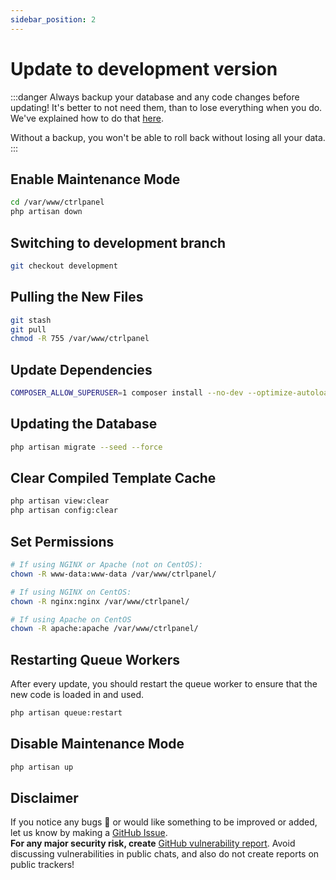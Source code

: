```yaml
---
sidebar_position: 2
---
```


# Update to development version

:::danger
Always backup your database and any code changes before updating! It's better to not need them, than to lose everything when you do. We've explained how to do that [here](/docs/guides/backup).

Without a backup, you won't be able to roll back without losing all your data.
:::

## Enable Maintenance Mode

```bash
cd /var/www/ctrlpanel
php artisan down
```

## Switching to development branch

```bash
git checkout development
```

## Pulling the New Files

```bash
git stash
git pull
chmod -R 755 /var/www/ctrlpanel
```

## Update Dependencies

```bash
COMPOSER_ALLOW_SUPERUSER=1 composer install --no-dev --optimize-autoloader
```

## Updating the Database

```bash
php artisan migrate --seed --force
```

## Clear Compiled Template Cache

```bash
php artisan view:clear
php artisan config:clear
```

## Set Permissions

```bash
# If using NGINX or Apache (not on CentOS):
chown -R www-data:www-data /var/www/ctrlpanel/

# If using NGINX on CentOS:
chown -R nginx:nginx /var/www/ctrlpanel/

# If using Apache on CentOS
chown -R apache:apache /var/www/ctrlpanel/
```

## Restarting Queue Workers

After every update, you should restart the queue worker to ensure that the new code is loaded in and used.

```bash
php artisan queue:restart
```

## Disable Maintenance Mode

```bash
php artisan up
```

## Disclaimer

If you notice any bugs 🐛 or would like something to be improved or added, let us know by making a [GitHub Issue](https://github.com/CtrlPanel-gg/panel/issues/new/choose).<br /> **For any major security risk, create** [GitHub vulnerability report](https://github.com/Ctrlpanel-gg/panel/security/advisories/new). Avoid discussing vulnerabilities in public chats, and also do not create reports on public trackers!
